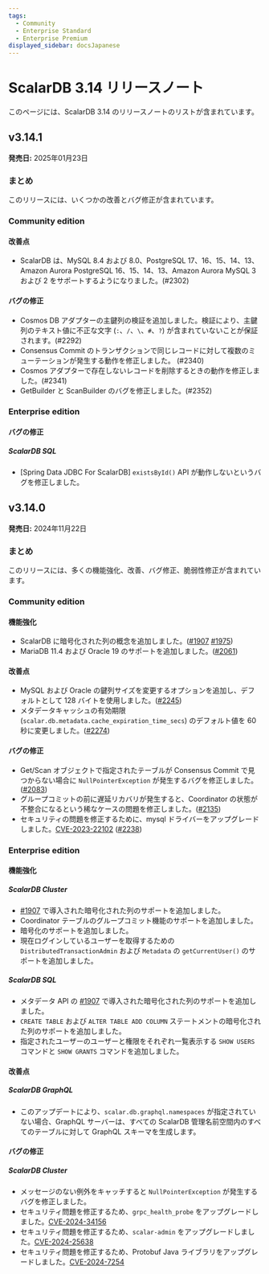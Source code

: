 ```yaml
---
tags:
  - Community
  - Enterprise Standard
  - Enterprise Premium
displayed_sidebar: docsJapanese
---
```


# ScalarDB 3.14 リリースノート


<TranslationBanner />

このページには、ScalarDB 3.14 のリリースノートのリストが含まれています。

## v3.14.1

**発売日:** 2025年01月23日

### まとめ

このリリースには、いくつかの改善とバグ修正が含まれています。

### Community edition

#### 改善点

- ScalarDB は、MySQL 8.4 および 8.0、PostgreSQL 17、16、15、14、13、Amazon Aurora PostgreSQL 16、15、14、13、Amazon Aurora MySQL 3 および 2 をサポートするようになりました。(#2302)

#### バグの修正

- Cosmos DB アダプターの主鍵列の検証を追加しました。検証により、主鍵列のテキスト値に不正な文字 (`:`、`/`、`\`、`#`、`?`) が含まれていないことが保証されます。(#2292)
- Consensus Commit のトランザクションで同じレコードに対して複数のミューテーションが発生する動作を修正しました。 (#2340)
- Cosmos アダプターで存在しないレコードを削除するときの動作を修正しました。(#2341)
- GetBuilder と ScanBuilder のバグを修正しました。(#2352)

### Enterprise edition

#### バグの修正

##### ScalarDB SQL

- [Spring Data JDBC For ScalarDB] `existsById()` API が動作しないというバグを修正しました。

## v3.14.0

**発売日:** 2024年11月22日

### まとめ

このリリースには、多くの機能強化、改善、バグ修正、脆弱性修正が含まれています。

### Community edition

#### 機能強化

- ScalarDB に暗号化された列の概念を追加しました。([#1907](https://github.com/scalar-labs/scalardb/pull/1907) [#1975](https://github.com/scalar-labs/scalardb/pull/1975))
- MariaDB 11.4 および Oracle 19 のサポートを追加しました。([#2061](https://github.com/scalar-labs/scalardb/pull/2061))

#### 改善点

- MySQL および Oracle の鍵列サイズを変更するオプションを追加し、デフォルトとして 128 バイトを使用しました。([#2245](https://github.com/scalar-labs/scalardb/pull/2245))
- メタデータキャッシュの有効期限 (`scalar.db.metadata.cache_expiration_time_secs`) のデフォルト値を 60 秒に変更しました。([#2274](https://github.com/scalar-labs/scalardb/pull/2274))

#### バグの修正

- Get/Scan オブジェクトで指定されたテーブルが Consensus Commit で見つからない場合に `NullPointerException` が発生するバグを修正しました。([#2083](https://github.com/scalar-labs/scalardb/pull/2083))
- グループコミットの前に遅延リカバリが発生すると、Coordinator の状態が不整合になるという稀なケースの問題を修正しました。([#2135](https://github.com/scalar-labs/scalardb/pull/2135))
- セキュリティの問題を修正するために、mysql ドライバーをアップグレードしました。[CVE-2023-22102](https://github.com/advisories/GHSA-m6vm-37g8-gqvh "CVE-2023-22102") ([#2238](https://github.com/scalar-labs/scalardb/pull/2238))

### Enterprise edition

#### 機能強化

##### ScalarDB Cluster

- [#1907](https://github.com/scalar-labs/scalardb/pull/1907) で導入された暗号化された列のサポートを追加しました。
- Coordinator テーブルのグループコミット機能のサポートを追加しました。
- 暗号化のサポートを追加しました。
- 現在ログインしているユーザーを取得するための `DistributedTransactionAdmin` および `Metadata` の `getCurrentUser()` のサポートを追加しました。

##### ScalarDB SQL

- メタデータ API の [#1907](https://github.com/scalar-labs/scalardb/pull/1907) で導入された暗号化された列のサポートを追加しました。
- `CREATE TABLE` および `ALTER TABLE ADD COLUMN` ステートメントの暗号化された列のサポートを追加しました。
- 指定されたユーザーのユーザーと権限をそれぞれ一覧表示する `SHOW USERS` コマンドと `SHOW GRANTS` コマンドを追加しました。

#### 改善点

##### ScalarDB GraphQL

- このアップデートにより、`scalar.db.graphql.namespaces` が指定されていない場合、GraphQL サーバーは、すべての ScalarDB 管理名前空間内のすべてのテーブルに対して GraphQL スキーマを生成します。

#### バグの修正

##### ScalarDB Cluster

- メッセージのない例外をキャッチすると `NullPointerException` が発生するバグを修正しました。
- セキュリティ問題を修正するため、`grpc_health_probe` をアップグレードしました。[CVE-2024-34156](https://github.com/advisories/GHSA-crqm-pwhx-j97f "CVE-2024-34156")
- セキュリティ問題を修正するため、`scalar-admin` をアップグレードしました。[CVE-2024-25638](https://github.com/advisories/GHSA-cfxw-4h78-h7fw "CVE-2024-25638")
- セキュリティ問題を修正するため、Protobuf Java ライブラリをアップグレードしました。[CVE-2024-7254](https://github.com/advisories/GHSA-735f-pc8j-v9w8 "CVE-2024-7254")
